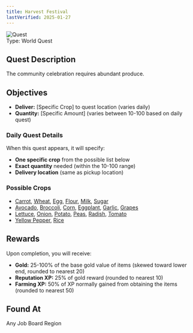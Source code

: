 ```yaml
---
title: Harvest Festival
lastVerified: 2025-01-27
---
```


<div className="mb-8 flex items-start gap-6">
  <div className="flex-shrink-0">
    <img
      src="/assets/icons/quest.png"
      alt="Quest"
      className="h-24 w-24 rounded-lg border"
    />
  </div>
  <div className="flex-1">
    <div className="space-y-2">
      <div className="flex flex-wrap gap-4 text-sm">
        <span className="rounded-md bg-orange-100 px-2 py-1 dark:bg-orange-900">
          Type: World Quest
        </span>
      </div>
    </div>
  </div>
</div>

## Quest Description

The community celebration requires abundant produce.

## Objectives

- **Deliver:** [Specific Crop] to quest location (varies daily)
- **Quantity:** [Specific Amount] (varies between 10-100 based on daily quest)

### Daily Quest Details
When this quest appears, it will specify:
- **One specific crop** from the possible list below
- **Exact quantity** needed (within the 10-100 range)
- **Delivery location** (same as pickup location)

### Possible Crops
- [Carrot](/docs/resources/individual/carrot), [Wheat](/docs/resources/individual/wheat), [Egg](/docs/resources/individual/egg), [Flour](/docs/resources/individual/flour), [Milk](/docs/resources/individual/milk), [Sugar](/docs/resources/individual/sugar)
- [Avocado](/docs/resources/individual/avocado), [Broccoli](/docs/resources/individual/broccoli), [Corn](/docs/resources/individual/corn), [Eggplant](/docs/resources/individual/eggplant), [Garlic](/docs/resources/individual/garlic), [Grapes](/docs/resources/individual/grapes)
- [Lettuce](/docs/resources/individual/lettuce), [Onion](/docs/resources/individual/onion), [Potato](/docs/resources/individual/potato), [Peas](/docs/resources/individual/peas), [Radish](/docs/resources/individual/radish), [Tomato](/docs/resources/individual/tomato)
- [Yellow Pepper](/docs/resources/individual/yellow_pepper), [Rice](/docs/resources/individual/rice)

## Rewards

Upon completion, you will receive:

- **Gold:** 25-100% of the base gold value of items (skewed toward lower end, rounded to nearest 20)
- **Reputation XP:** 25% of gold reward (rounded to nearest 10)  
- **Farming XP:** 50% of XP normally gained from obtaining the items (rounded to nearest 50)

## Found At

Any Job Board Region
